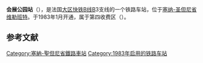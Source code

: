 {{Infobox station
| name          =<!-- 注释出：[[File:RATP.svg|32x32px]] -->会展公园站<br>{{lang|fr|Gare du Parc des Expositions}} 
| type          = [[法国铁路|法国铁路]]
| image = Villepinte - Gare du Parc des expositions 01.jpg
|image_caption = 车站站舍
| address       = {{FRA}}[[塞纳-圣但尼省|塞纳-圣但尼省]][[维勒班特|维勒班特]]
| latd          = 48
| latm          = 58
| lats          = 27
| latNS         = N
| longd         = 2
| longm         = 30
| longs         = 56
| longEW        = E
| operator = <!-- 注释出：[[File:RATP.svg|32x32px]] -->
| coordinates_display = yes
| iso_region    = FR
| line          = 
* [[大区快铁B线|大区快铁B线]]
| platform      = 1
| tracks        = 3
| elevation = 
| opened        = 1983年1月
| rebuilt =
| status = 使用中
| closed        = 
| passengers= 2,364,386
| pass_year= 2014年<ref>{{Lien web |url=https://ressources.data.sncf.com/explore/dataset/frequentation-gares/?q=Expositions |title=Fréquentation en gares en 2014 – Parc des Expositions |work=SNCF Open Data |date=Traitement du 26 avril 2016 (onglet Informations) |access-date=2016-10-13 |archive-date=2016-10-14 |archive-url=https://web.archive.org/web/20161014061450/https://ressources.data.sncf.com/explore/dataset/frequentation-gares/?q=Expositions |dead-url=no }}.</ref>
| station_type = 客运车站
| connections = 
* [[RATP公交路网|巴黎城市公共交通]]
| route_map =
| map_locator   = 
| note =
}}

'''会展公园站'''（{{lang-fr|Gare du Parc des Expositions}}），是法国[[大区快铁B线|大区快铁B线]]B3支线的一个铁路车站，位于[[塞纳-圣但尼省|塞纳-圣但尼省]][[维勒班特|维勒班特]]。于1983年1月开通，属于第四收费区（{{lang-fr|Zone 4}}）。

== 参考文献 ==
{{Reflist}}

{{RER B}}
[[Category:塞納-聖但尼省鐵路車站|Category:塞納-聖但尼省鐵路車站]]
[[Category:1983年启用的铁路车站|Category:1983年启用的铁路车站]]